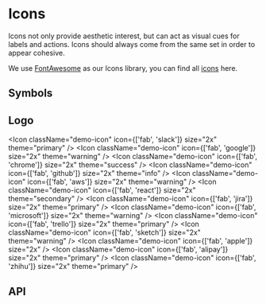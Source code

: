

<Meta title="04 - Icons 图标" />

# Icons

Icons not only provide aesthetic interest, but can act as visual cues for labels and actions. Icons should always come from the same set in order to appear cohesive.

We use [FontAwesome](https://fontawesome.com/) as our Icons library, you can find all [icons](https://fontawesome.com/icons?d=gallery) here.

## Symbols

<Icon className="demo-icon" icon="plus" size="2x" />
<Icon className="demo-icon" icon="user-plus" size="2x" />
<Icon className="demo-icon" icon="arrow-right" size="2x" />
<Icon className="demo-icon" icon="paperclip" size="2x" />
<Icon className="demo-icon" icon="phone" size="2x" />
<Icon className="demo-icon" icon="times" size="2x" />
<Icon className="demo-icon" icon="edit" size="2x" />
<Icon className="demo-icon" icon="pen" size="2x" />
<Icon className="demo-icon" icon="glass-cheers" size="2x" />
<Icon className="demo-icon" icon="clock" size="2x" />
<Icon className="demo-icon" icon="bolt" size="2x" />
<Icon className="demo-icon" icon="language" size="2x" />
<Icon className="demo-icon" icon="search" size="2x" />
<Icon className="demo-icon" icon="info-circle" size="2x" />
<Icon className="demo-icon" icon="angle-right" size="2x" />
<Icon className="demo-icon" icon="smile" size="2x" rotation={90} />
<Icon className="demo-icon" icon="star" size="2x" rotation={180} />
<Icon className="demo-icon" icon="question-circle" size="2x" rotation={270} />
<Icon className="demo-icon" icon="bold" size="2x" />
<Icon className="demo-icon" icon="microphone" size="2x" />
<Icon className="demo-icon" icon="lock" size="2x" />
<Icon className="demo-icon" icon="bell" size="2x" />
<Icon className="demo-icon" icon="spinner" size="2x" spin />
<Icon className="demo-icon" icon="spinner" size="2x" pulse />

## Logo

<Icon className="demo-icon" icon={['fab', 'slack']} size="2x" theme="primary" />
<Icon className="demo-icon" icon={['fab', 'google']} size="2x" theme="warning" />
<Icon className="demo-icon" icon={['fab', 'chrome']} size="2x" theme="success" />
<Icon className="demo-icon" icon={['fab', 'github']} size="2x" theme="info" />
<Icon className="demo-icon" icon={['fab', 'aws']} size="2x" theme="warning" />
<Icon className="demo-icon" icon={['fab', 'react']} size="2x" theme="secondary" />
<Icon className="demo-icon" icon={['fab', 'jira']} size="2x" theme="primary" />
<Icon className="demo-icon" icon={['fab', 'microsoft']} size="2x" theme="warning" />
<Icon className="demo-icon" icon={['fab', 'trello']} size="2x" theme="primary" />
<Icon className="demo-icon" icon={['fab', 'sketch']} size="2x" theme="warning" />
<Icon className="demo-icon" icon={['fab', 'apple']} size="2x" />
<Icon className="demo-icon" icon={['fab', 'alipay']} size="2x" theme="primary" />
<Icon className="demo-icon" icon={['fab', 'zhihu']} size="2x" theme="primary" />

## API

<ArgsTable of={Icon} />
